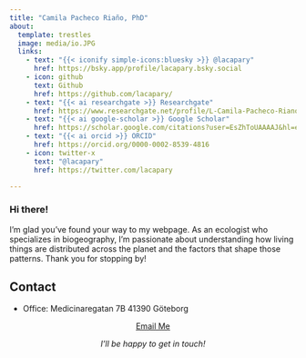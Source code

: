 ```yaml
---
title: "Camila Pacheco Riaño, PhD"
about:
  template: trestles
  image: media/io.JPG
  links:
    - text: "{{< iconify simple-icons:bluesky >}} @lacapary"
      href: https://bsky.app/profile/lacapary.bsky.social
    - icon: github
      text: Github
      href: https://github.com/lacapary/
    - text: "{{< ai researchgate >}} Researchgate"
      href: https://www.researchgate.net/profile/L-Camila-Pacheco-Riano
    - text: "{{< ai google-scholar >}} Google Scholar"
      href: https://scholar.google.com/citations?user=EsZhToUAAAAJ&hl=en
    - text: "{{< ai orcid >}} ORCID"
      href: https://orcid.org/0000-0002-8539-4816
    - icon: twitter-x
      text: "@lacapary"
      href: https://twitter.com/lacapary

---
```


### Hi there!

I'm glad you've found your way to my webpage. As an ecologist who specializes in biogeography, I'm passionate about understanding how living things are distributed across the planet and the factors that shape those patterns. Thank you for stopping by!


## Contact 

  
  * Office: Medicinaregatan 7B 41390 Göteborg

<center>
  <a href="mailto:pachecoriano.c@gmail.com?subject=Subject&body=Body%20Text" class="btn btn-outline-primary" role="button">
    <i class="fa fa-envelope"></i> Email Me
  </a>
</center>


<p style="text-align: center;">*I'll be happy to get in touch!* </p>
